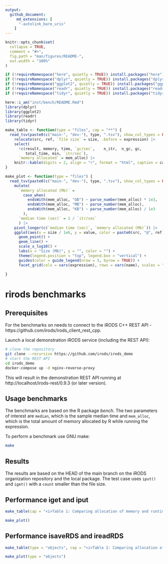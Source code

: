 ```yaml
---
output: 
  github_document:
     md_extensions: [ 
      "-autolink_bare_uris" 
    ]
---
```


<!-- README.md is generated from README.Rmd. Please edit that file -->

```r
knitr::opts_chunk$set(
  collapse = TRUE,
  comment = "#>",
  fig.path = "man/figures/README-",
  out.width = "100%"
)

if (!requireNamespace("here", quietly = TRUE)) install.packages("here")
if (!requireNamespace("dplyr", quietly = TRUE)) install.packages("dplyr")
if (!requireNamespace("ggplot2", quietly = TRUE)) install.packages("ggplot2")
if (!requireNamespace("readr", quietly = TRUE)) install.packages("readr")
if (!requireNamespace("tidyr", quietly = TRUE)) install.packages("tidyr")

here::i_am("inst/bench/README.Rmd")
library(dplyr)
library(ggplot2)
library(readr)
library(tidyr)

make_table <- function(type = "files", cap = "**") {
  read_tsv(paste0(c("main-", "dev-"), type, ".tsv"), show_col_types = FALSE) |> 
    relocate(src, ref, `file size` = size, .before = expression) |> 
    select(
      !c(result, memory, time, `gc/sec`,	n_itr,	n_gc, gc, 
         total_time, min, `itr/sec`), 
      `memory allocated` = mem_alloc) |> 
    knitr::kable(digits = 2, align = "r", format = "html", caption = cap)
}

make_plot <- function(type = "files") {
  read_tsv(paste0(c("main-", "dev-"), type, ".tsv"), show_col_types = FALSE) |> 
    mutate(
      `memory allocated (Mb)` = 
        case_when(
          endsWith(mem_alloc, "GB") ~ parse_number(mem_alloc) * 1e3,
          endsWith(mem_alloc, "MB") ~ parse_number(mem_alloc),
          endsWith(mem_alloc, "KB") ~ parse_number(mem_alloc) / 1e3
        ),
      `median time (sec)` = 1 / `itr/sec`
      ) |> 
    pivot_longer(c(`median time (sec)`, `memory allocated (Mb)`)) |> 
    ggplot(aes(x = size / 1e6, y = value, color = paste0(src, "@", ref))) +
      geom_point() +
      geom_line() +
      scale_x_log10() +
      labs(x = "Size (Mb)", y = "", color = "") + 
      theme(legend.position = "top", legend.box = "vertical") +
      guides(color = guide_legend(nrow = 3, byrow = TRUE)) +
      facet_grid(cols = vars(expression), rows = vars(name), scales = "free")
  
}
```

# rirods benchmarks

## Prerequisites

For the benchmarks on needs to connect to the iRODS C++ REST API - https://github.com/irods/irods_client_rest_cpp.

Launch a local demonstration iRODS service (including the REST API):

```bash
# clone the repository
git clone --recursive https://github.com/irods/irods_demo
# start the REST API
cd irods_demo
docker-compose up -d nginx-reverse-proxy
```

This will result in the demonstration REST API running at http://localhost/irods-rest/0.9.3 (or later version).

## Usage benchmarks

The benchmarks are based on the R package *bench*. The two parameters of interest are `median`, which is the sample median time and `mem_alloc`, which is the total amount of memory allocated by R while running the expression.

To perform a benchmark use GNU make:

```bash
make
```

## Results

The results are based on the HEAD of the main branch on the iRODS organization repository and the local package. The test case uses `iput()` and `iget()` with a `count` smaller than the file size.

## Performance iget and iput

```r
make_table(cap = "<i>Table 1: Comparing allocation of memory and runtime for `iget()` and `iput()` for different file sizes.</i>")
```

```r
make_plot()
```


## Performance isaveRDS and ireadRDS

```r
make_table(type = "objects", cap = "<i>Table 2: Comparing allocation of memory and runtime for `isaveRDS()` and `ireadRDS()` for different object sizes.</i>")
```

```r
make_plot(type = "objects")
```
